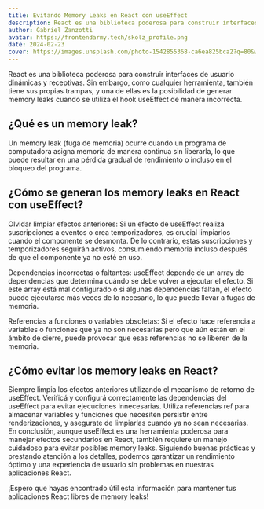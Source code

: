 ```yaml
---
title: Evitando Memory Leaks en React con useEffect
description: React es una biblioteca poderosa para construir interfaces de usuario dinámicas y receptivas. Sin embargo, como cualquier herramienta, también tiene sus propias trampas, y una de ellas es la posibilidad de generar memory leaks cuando se utiliza el hook useEffect de manera incorrecta.
author: Gabriel Zanzotti
avatar: https://frontendarmy.tech/skolz_profile.png
date: 2024-02-23
cover: https://images.unsplash.com/photo-1542855368-ca6ea825bca2?q=80&w=2899&auto=format&fit=crop&ixlib=rb-4.0.3&ixid=M3wxMjA3fDB8MHxwaG90by1wYWdlfHx8fGVufDB8fHx8fA%3D%3D
---
```


React es una biblioteca poderosa para construir interfaces de usuario dinámicas y receptivas. Sin embargo, como cualquier herramienta, también tiene sus propias trampas, y una de ellas es la posibilidad de generar memory leaks cuando se utiliza el hook useEffect de manera incorrecta.

## ¿Qué es un memory leak?

Un memory leak (fuga de memoria) ocurre cuando un programa de computadora asigna memoria de manera continua sin liberarla, lo que puede resultar en una pérdida gradual de rendimiento o incluso en el bloqueo del programa.

## ¿Cómo se generan los memory leaks en React con useEffect?

Olvidar limpiar efectos anteriores: Si un efecto de useEffect realiza suscripciones a eventos o crea temporizadores, es crucial limpiarlos cuando el componente se desmonta. De lo contrario, estas suscripciones y temporizadores seguirán activos, consumiendo memoria incluso después de que el componente ya no esté en uso.

Dependencias incorrectas o faltantes: useEffect depende de un array de dependencias que determina cuándo se debe volver a ejecutar el efecto. Si este array está mal configurado o si algunas dependencias faltan, el efecto puede ejecutarse más veces de lo necesario, lo que puede llevar a fugas de memoria.

Referencias a funciones o variables obsoletas: Si el efecto hace referencia a variables o funciones que ya no son necesarias pero que aún están en el ámbito de cierre, puede provocar que esas referencias no se liberen de la memoria.

## ¿Cómo evitar los memory leaks en React?

Siempre limpia los efectos anteriores utilizando el mecanismo de retorno de useEffect.
Verificá y configurá correctamente las dependencias del useEffect para evitar ejecuciones innecesarias.
Utiliza referencias ref para almacenar variables y funciones que necesiten persistir entre renderizaciones, y asegurate de limpiarlas cuando ya no sean necesarias.
En conclusión, aunque useEffect es una herramienta poderosa para manejar efectos secundarios en React, también requiere un manejo cuidadoso para evitar posibles memory leaks. Siguiendo buenas prácticas y prestando atención a los detalles, podemos garantizar un rendimiento óptimo y una experiencia de usuario sin problemas en nuestras aplicaciones React.

¡Espero que hayas encontrado útil esta información para mantener tus aplicaciones React libres de memory leaks!
